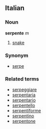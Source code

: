 ==Italian==
===Noun===
'''serpente''' ''m''

# [[snake]]

===Synonym===
*[[serpe]]

===Related terms===
*[[serpeggiare]]
*[[serpentaria]]
*[[serpentario]]
*[[serpentello]]
*[[serpentiforme]]
*[[serpentino]]
*[[serpentone]]
